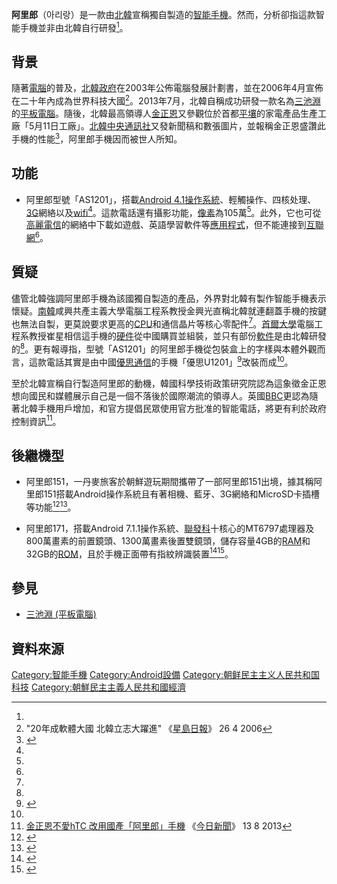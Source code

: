 {{noteTA
|1=zh:北朝鮮; zh-cn:朝鲜; zh-tw:朝鮮; zh-hk:北韓; zh-sg:朝鲜;
|2=zh:南朝鮮; zh-cn:韩国; zh-tw:南韓; zh-hk:南韓; zh-sg:韩国;
}}

{{Infobox Mobile
|name =阿里郎<br>아리랑
|image = 
|caption = 
|caption2 = 
|slogan = 
|imagesize = 
|manufacturer = [[5月11日工廠|5月11日工廠]]<ref name="朝鮮日報">"金正恩以中國製造作秀？智能機背後的真相" 《[[朝鮮日報|朝鮮日報]]》中文版 8 19 2013</ref>
|carrier = {{flagicon|PRK}} [[高麗電信|高麗電信]]<ref name="朝鮮日報"/>
|origin = {{DPRK-PRK}}
|available= 未明
|predecessor = 
|successor = 
|screen = 4.2吋<ref name="25pp.com">{{Cite web |url=http://www.25pp.com/news/news_37698.html |title=阿里郎手机像素仅100万被盛赞 安卓4.1系统更多配置曝光 |access-date=2013-08-25 |archive-url=https://web.archive.org/web/20130813150522/http://www.25pp.com/news/news_37698.html |archive-date=2013-08-13 |dead-url=yes }}</ref>
|camera = 105 [[像素|萬像素]]<ref name="25pp.com"/>
|memory = 未明
|size = 
|form = 平板式
|weight = 
|music = 
|status =
}}

'''阿里郎'''（아리랑）是一款由[[北韓|北韓]]宣稱獨自製造的[[智能手機|智能手機]]。然而，分析卻指這款智能手機並非由北韓自行研發<ref name="朝鮮日報"/>。

==背景==
隨著[[電腦|電腦]]的普及，[[北韓政府|北韓政府]]在2003年公佈電腦發展計劃書，並在2006年4月宣佈在二十年內成為世界科技大國<ref>"20年成軟體大國 北韓立志大躍進" 《[[星島日報|星島日報]]》 26 4 2006</ref>。2013年7月，北韓自稱成功研發一款名為[[三池淵_(平板電腦)|三池淵]]的[[平板電腦|平板電腦]]。隨後，北韓最高領導人[[金正恩|金正恩]]又參觀位於首都[[平壤|平壤]]的家電產品生產工廠「5月11日工廠」。[[北韓中央通訊社|北韓中央通訊社]]又發新聞稿和數張圖片，並報稱金正恩盛讚此手機的性能<ref name="techbang.com">{{Cite web |url=http://www.techbang.com/posts/14431-north-koreas-first-smart-phone-available-very-like-chinese-mountain-uniscope-1201-mobile-phone |title=北韓首款智慧型手機「阿里郎」面世，極像中國「優思 1201」手機 |access-date=2013-08-25 |archive-date=2020-11-26 |archive-url=https://web.archive.org/web/20201126140119/https://www.techbang.com/posts/14431-north-koreas-first-smart-phone-available-very-like-chinese-mountain-uniscope-1201-mobile-phone |dead-url=no }}</ref>，阿里郎手機因而被世人所知。

==功能==
*阿里郎型號「AS1201」，搭載[[Android_4.1|Android 4.1]][[操作系統|操作系統]]、輕觸操作、四核处理、[[3G|3G]]網絡以及[[wifi|wifi]]<ref name="25pp.com"/>。這款電話還有攝影功能，[[像素|像素]]為105萬<ref name="25pp.com"/>。此外，它也可從[[高麗電信|高麗電信]]的網絡中下載如遊戲、英語學習軟件等[[應用程式|應用程式]]，但不能連接到[[互聯網|互聯網]]<ref name="朝鮮日報"/>。

==質疑==
儘管北韓強調阿里郎手機為該國獨自製造的產品，外界對北韓有製作智能手機表示懷疑。[[南韓|南韓]]咸興共產主義大學電腦工程系教授金興光直稱北韓就連翻蓋手機的按鍵也無法自製，更莫說要求更高的[[CPU|CPU]]和通信晶片等核心零配件<ref name="朝鮮日報"/>。[[首爾大學|首爾大學]]電腦工程系教授崔星相信這手機的[[硬件|硬件]]從中國購買並組裝，並只有部份[[軟件|軟件]]是由北韓研發的<ref name="朝鮮日報"/>。更有報導指，型號「AS1201」的阿里郎手機從包裝盒上的字樣與本體外觀而言，這款電話其實是由中國[[優思通信|優思通信]]的手機「優思U1201」<ref>{{Cite web |url=http://www.uniscope.com/show.php?contentid=242 |title=優思U1201官方介紹 |access-date=2014-05-11 |archive-date=2019-07-22 |archive-url=https://web.archive.org/web/20190722223033/http://www.uniscope.com/show.php?contentid=242 |dead-url=no }}</ref>改裝而成<ref name="techbang.com"/>。

至於北韓宣稱自行製造阿里郎的動機，韓國科學技術政策研究院認為這象徵金正恩想向國民和媒體展示自己是一個不落後於國際潮流的領導人。英國[[BBC|BBC]]更認為隨著北韓手機用戶增加，和官方提倡民眾使用官方批准的智能電話，將更有利於政府控制資訊<ref>[http://www.nownews.com/n/2013/08/13/355579 金正恩不愛hTC 改用國產「阿里郎」手機] {{Wayback|url=http://www.nownews.com/n/2013/08/13/355579 |date=20160305192817 }} 《[[今日新聞|今日新聞]]》 13 8 2013</ref>。
==後繼機型==
*阿里郎151，一丹麥旅客於朝鮮遊玩期間攜帶了一部阿里郎151出境，據其稱阿里郎151搭載Android操作系統且有著相機、藍牙、3G網絡和MicroSD卡插槽等功能<ref>{{cite web|language=ZH-HK|url=https://www.hk01.com/%E4%B8%96%E7%95%8C%E8%AA%AA/217084/%E5%8F%AF%E4%B8%8A%E7%B6%B2%E9%82%84%E8%83%BD%E7%8E%A9%E6%86%A4%E6%80%92%E9%B3%A5-%E4%BD%A0%E4%B8%8D%E7%9F%A5%E9%81%93%E7%9A%84%E6%9C%9D%E9%AE%AE%E6%99%BA%E8%83%BD%E9%9B%BB%E8%A9%B1%E4%B8%96%E7%95%8C|title=可上網還能玩憤怒鳥　你不知道的朝鮮智能電話世界|publisher=[[香港01|香港01]]|author=歐敬洛|date=2018-07-31|accessdate=2019-02-15|archive-date=2019-07-25|archive-url=https://web.archive.org/web/20190725091553/https://www.hk01.com/%E4%B8%96%E7%95%8C%E8%AA%AA/217084/%E5%8F%AF%E4%B8%8A%E7%B6%B2%E9%82%84%E8%83%BD%E7%8E%A9%E6%86%A4%E6%80%92%E9%B3%A5-%E4%BD%A0%E4%B8%8D%E7%9F%A5%E9%81%93%E7%9A%84%E6%9C%9D%E9%AE%AE%E6%99%BA%E8%83%BD%E9%9B%BB%E8%A9%B1%E4%B8%96%E7%95%8C|dead-url=no}}</ref><ref>{{cite web|language=en|url=https://www.thesun.co.uk/tech/5324887/north-korea-smartphone-smuggled-arirang/|title=Smuggled North Korean smartphone comes loaded with hit games like Super Mario, Plants vs Zombies and Angry Birds|publisher=[[太陽報_(英國)|太陽報 (英國)]]|first=Sean|last=Keach|date=2018-01-12|accessdate=2019-02-15|archive-date=2021-05-01|archive-url=https://web.archive.org/web/20210501215704/https://www.thesun.co.uk/tech/5324887/north-korea-smartphone-smuggled-arirang/|dead-url=no}}</ref>。

*阿里郎171，搭載Android 7.1.1操作系統、[[聯發科|聯發科]]十核心的MT6797處理器及800萬畫素的前置鏡頭、1300萬畫素後置雙鏡頭，儲存容量4GB的[[随机存取存储器|RAM]]和32GB的[[ROM|ROM]]，且於手機正面帶有指紋辨識裝置<ref>{{cite web|language=zh-tw|url=https://udn.com/news/story/7098/3224150|title=北韓最新手機「阿里郎171」 鏡頭畫素比iPhone 8高|publisher=[[聯合新聞|聯合新聞]]|author=莊翔婷|date=2018-06-28|accessdate=2019-02-15|archive-date=2019-07-13|archive-url=https://web.archive.org/web/20190713180631/https://udn.com/news/story/7098/3224150|dead-url=no}}</ref><ref>{{cite web|language=ko|url=http://www.dprktoday.com/index.php?type=2&no=31834|title=호평받는 새형의 지능형손전화기 《아리랑171》|publisher=[[今日朝鮮|今日朝鮮]]|author=|date=2018-03-30|accessdate=2019-02-15|archive-date=2019-07-13|archive-url=https://web.archive.org/web/20190713180641/http://www.dprktoday.com/index.php?type=2&no=31834|dead-url=no}}</ref>。
==參見==
*[[三池淵_(平板電腦)|三池淵 (平板電腦)]]

==資料來源==
{{reflist}}
[[Category:智能手機|Category:智能手機]]
[[Category:Android設備|Category:Android設備]]
[[Category:朝鲜民主主义人民共和国科技|Category:朝鲜民主主义人民共和国科技]]
[[Category:朝鮮民主主義人民共和國經濟|Category:朝鮮民主主義人民共和國經濟]]